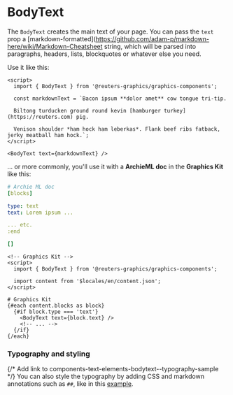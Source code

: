 

<Meta of={BodyTextStories} />

# BodyText

The `BodyText` creates the main text of your page. You can pass the `text` prop a [markdown-formatted](https://github.com/adam-p/markdown-here/wiki/Markdown-Cheatsheet string, which will be parsed into paragraphs, headers, lists, blockquotes or whatever else you need.

Use it like this:

```svelte
<script>
  import { BodyText } from '@reuters-graphics/graphics-components';

  const markdownText = `Bacon ipsum **dolor amet** cow tongue tri-tip.
  
  Biltong turducken ground round kevin [hamburger turkey](https://reuters.com) pig.
  
  Venison shoulder *ham hock ham leberkas*. Flank beef ribs fatback, jerky meatball ham hock.`;
</script>

<BodyText text={markdownText} />
```

... or more commonly, you'll use it with a **ArchieML doc** in the **Graphics Kit** like this:

```yaml
# Archie ML doc
[blocks]

type: text
text: Lorem ipsum ...

... etc.
:end

[]
```

```svelte
<!-- Graphics Kit -->
<script>
  import { BodyText } from '@reuters-graphics/graphics-components';

  import content from '$locales/en/content.json';
</script>

# Graphics Kit
{#each content.blocks as block}
  {#if block.type === 'text'}
    <BodyText text={block.text} />
    <!-- ... -->
  {/if}
{/each}
```

### Typography and styling

{/* Add link to components-text-elements-bodytext--typography-sample */}
You can also style the typography by adding CSS and markdown annotations such as `##`, like in this [example](/story/components-text-elements-bodytext--typography-sample).
